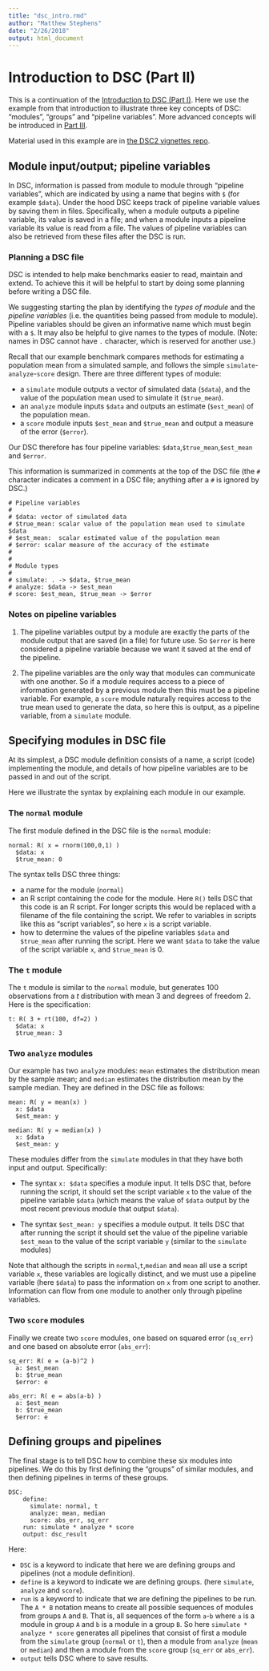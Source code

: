 ```yaml
---
title: "dsc_intro.rmd"
author: "Matthew Stephens"
date: "2/26/2018"
output: html_document
---
```


# Introduction to DSC (Part II)

This is a continuation of the [Introduction to DSC (Part I)](First_Course.html). Here we use the example from that introduction to
illustrate three key concepts of DSC: "modules", "groups" and "pipeline variables". More advanced concepts will be introduced in [Part III](). 

Material used in this example are in [the DSC2 vignettes repo](https://github.com/stephenslab/dsc2/tree/master/vignettes/one_sample_location).


## Module input/output; pipeline variables

In DSC, information is passed from module to module
through "pipeline variables", which are indicated by using a name that begins with `$` (for example `$data`). 
Under the hood DSC keeps track of pipeline variable values by saving
them in files. Specifically, when a module outputs a pipeline variable, its value is saved in a file; and when a module inputs a pipeline variable its value is read from a file. The values of pipeline variables can also be retrieved from these files after the DSC is run. 

### Planning a DSC file

DSC is intended to help make benchmarks easier to read, maintain and extend. To achieve this it will be helpful
to start by doing some planning before writing a DSC file.

We suggesting starting the plan by identifying the *types of module* and the *pipeline variables* (i.e. the quantities being passed from module to module).
Pipeline variables should be given an informative name which must begin with a `$`. It may also be helpful to give names to the types of module.
(Note: names in DSC cannot have `.` character, which is reserved for another use.)

Recall that our example benchmark compares methods for estimating a population mean from a simulated sample, and follows the simple `simulate`-`analyze`-`score` design.
There are three different types of module:

+ a `simulate` module outputs a vector of simulated data (`$data`),  and the value of the population mean used to simulate it (`$true_mean`). 
+ an `analyze` module inputs `$data` and outputs an estimate (`$est_mean`) of the population mean.
+ a `score` module inputs `$est_mean` and `$true_mean` and output a measure of the error (`$error`).

Our DSC therefore has four pipeline variables: `$data`,`$true_mean`,`$est_mean` and `$error`. 

This information is summarized in comments at the top of the DSC file (the `#` character indicates a comment in a DSC file; anything after a `#` is ignored by DSC.)
```
# Pipeline variables
#
# $data: vector of simulated data
# $true_mean: scalar value of the population mean used to simulate $data 
# $est_mean:  scalar estimated value of the population mean
# $error: scalar measure of the accuracy of the estimate
#
#
# Module types
#
# simulate: . -> $data, $true_mean
# analyze: $data -> $est_mean
# score: $est_mean, $true_mean -> $error
```


### Notes on pipeline variables

1. The pipeline variables output by a module are exactly the parts of the module output that are saved (in a file) for future use. So `$error` is here considered a pipeline variable because we want it saved at the end of the pipeline. 

2. The pipeline variables are the only way that modules can communicate with one another. So if a module requires access to a piece of information generated by a previous module then this must be a pipeline variable. For example, a `score` module  naturally requires access to the true mean used to generate the data, so here this is output, as a pipeline variable, from a `simulate` module. 



## Specifying modules in DSC file

At its simplest, a DSC module definition 
consists of a name,  a script (code)
implementing the module, and details of how pipeline variables are to be
passed in and out of the script.

Here we illustrate the syntax by explaining each module in our example.

### The `normal` module

The first module defined in the DSC file is the `normal` module:
```
normal: R( x = rnorm(100,0,1) )
  $data: x
  $true_mean: 0
```

The syntax tells DSC three things:

- a name for the module (`normal`) 
- an R script containing the code for the module. Here `R()` tells DSC that this code is an R script. For longer scripts this would be replaced with a filename of the file containing the script. We refer to variables in scripts like this as "script variables", so here `x` is a script variable. 
- how to determine the values of the pipeline variables `$data` and `$true_mean` after running the script. Here we want `$data` to take the value of the script variable `x`, and `$true_mean` is 0.


### The `t` module

The `t` module is similar to the `normal` module, but
 generates 100 observations from a $t$ distribution with mean 3 and degrees of freedom 2.
Here is the specification:
```
t: R( 3 + rt(100, df=2) )
  $data: x
  $true_mean: 3
```

### Two `analyze` modules

Our example has two `analyze` modules: `mean` estimates the distribution mean by the sample mean; and `median` estimates the distribution mean by the sample median. 
They are defined in the DSC file as follows:
```
mean: R( y = mean(x) )
  x: $data
  $est_mean: y
  
median: R( y = median(x) )
  x: $data
  $est_mean: y
```

These modules differ from the `simulate` modules in that they have both input and output.
Specifically:

- The syntax `x: $data` specifies a module input. It tells DSC that, before running the script, it should set the script variable `x` to the value of the pipeline variable `$data` (which means the value of `$data` output by the most recent previous module that output `$data`).

- The syntax `$est_mean: y` specifies a module output. It tells DSC that after running the script it should set the value of the pipeline variable `$est_mean` to the value of the script variable `y` (similar to the `simulate` modules)

Note that although the scripts in `normal`,`t`,`median` and `mean` all use a script variable `x`, these variables are logically distinct, and we must use a pipeline variable
(here `$data`) to pass the information on `x` from one script to another. Information can
flow from one module to another only through pipeline variables.

### Two `score` modules

Finally we create two `score` modules, one based on squared error (`sq_err`) and one based on absolute error (`abs_err`):
```
sq_err: R( e = (a-b)^2 )
  a: $est_mean
  b: $true_mean
  $error: e
 
abs_err: R( e = abs(a-b) )
  a: $est_mean
  b: $true_mean
  $error: e 
```
  
## Defining groups and pipelines

The final stage is to tell DSC how to combine these
six modules into pipelines. We do this by
first defining the "groups" of similar modules, and then
defining pipelines in terms of these groups. 

```
DSC:
    define:
      simulate: normal, t
      analyze: mean, median
      score: abs_err, sq_err
    run: simulate * analyze * score
    output: dsc_result
```

Here:

- `DSC` is a keyword to indicate that here we are defining groups and pipelines (not a module definition).
- `define` is a keyword to indicate we are defining groups.
(here `simulate`, `analyze` and `score`).
- `run` is a keyword to indicate that we are defining the pipelines to be run. The `A * B` notation means to create all possible sequences of modules from groups `A` and `B`. That is, all sequences of the form `a`-`b` where `a` is a module in group `A` and `b` is a module in a group `B`. So here
`simulate * analyze * score` generates all pipelines that consist of first a module from the `simulate` group (`normal` or `t`), then a module from `analyze` (`mean` or `median`) and then a module from the `score` group (`sq_err` or `abs_err`).
- `output` tells DSC where to save results.


<!----
You can think of a pipeline variable
as a variable whose value may change as a pipeline is run. For example, in a pipeline `a-b-c`, with modules `a`, `b` and `c`, 
if module `a` outputs a pipeline variable `$data`, and
then module `b` outputs `$data` with a new value,
then if module `c` inputs `$data` its value
will be the one output by `b` and not the one output by `a`. 
---->